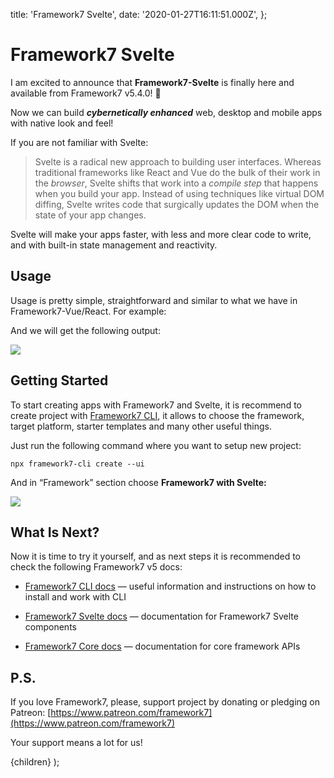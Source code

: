   title: 'Framework7 Svelte',
  date: '2020-01-27T16:11:51.000Z',
};

# Framework7 Svelte

I am excited to announce that **Framework7-Svelte** is finally here and available from Framework7 v5.4.0! 🎉

Now we can build **_cybernetically enhanced_** web, desktop and mobile apps with native look and feel!

If you are not familiar with Svelte:

> Svelte is a radical new approach to building user interfaces. Whereas traditional frameworks like React and Vue do the bulk of their work in the _browser_, Svelte shifts that work into a _compile step_ that happens when you build your app.
> Instead of using techniques like virtual DOM diffing, Svelte writes code that surgically updates the DOM when the state of your app changes.

Svelte will make your apps faster, with less and more clear code to write, and with built-in state management and reactivity.

## Usage

Usage is pretty simple, straightforward and similar to what we have in Framework7-Vue/React. For example:

<Gist src="https://gist.github.com/nolimits4web/0b5e398226cbdb873fdc93601a855ba8.js" />

And we will get the following output:

![](https://cdn-images-1.medium.com/max/2000/1*NWSFljunn4vGxGZhlD5-fw.png)

## Getting Started

To start creating apps with Framework7 and Svelte, it is recommend to create project with [Framework7 CLI](https://framework7.io/cli/), it allows to choose the framework, target platform, starter templates and many other useful things.

Just run the following command where you want to setup new project:

```
npx framework7-cli create --ui
```

And in “Framework” section choose **Framework7 with Svelte:**

![](https://cdn-images-1.medium.com/max/5760/1*v7cTkA-Pd-Pddcx9fvUhvA.png)

## What Is Next?

Now it is time to try it yourself, and as next steps it is recommended to check the following Framework7 v5 docs:

- [Framework7 CLI docs](https://framework7.io/cli/) — useful information and instructions on how to install and work with CLI

- [Framework7 Svelte docs](https://framework7.io/svelte/) — documentation for Framework7 Svelte components

- [Framework7 Core docs](https://framework7.io/docs/) — documentation for core framework APIs

## P.S.

If you love Framework7, please, support project by donating or pledging on Patreon: [https://www.patreon.com/framework7](https://www.patreon.com/framework7)

Your support means a lot for us!

  <PostLayout meta={meta}>{children}</PostLayout>
);
